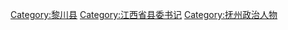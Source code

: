 [[Category:黎川县|Category:黎川县]]
[[Category:江西省县委书记|Category:江西省县委书记]]
[[Category:抚州政治人物|Category:抚州政治人物]]